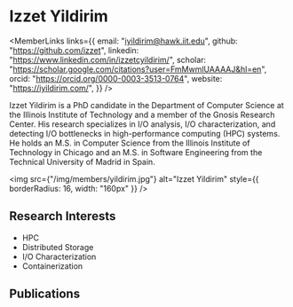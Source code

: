 
# Izzet Yildirim

<div style={{display: 'flex', flexDirection: 'row'}}>

<div style={{flex: 1, display: 'flex', flexDirection: 'column'}}>

<MemberLinks
  links={{
    email: "iyildirim@hawk.iit.edu",
    github: "https://github.com/izzet",
    linkedin: "https://www.linkedin.com/in/izzetcyildirim/",
    scholar: "https://scholar.google.com/citations?user=FmMwmlUAAAAJ&hl=en",
    orcid: "https://orcid.org/0000-0003-3513-0764",
    website: "https://iyildirim.com/",
  }}
/>

Izzet Yildirim is a PhD candidate in the Department of Computer Science at the  Illinois Institute of Technology and a member of the Gnosis Research Center. His  research specializes in I/O analysis, I/O characterization, and detecting I/O  bottlenecks in high-performance computing (HPC) systems. He holds an M.S. in  Computer Science from the Illinois Institute of Technology in Chicago and an M.S.  in Software Engineering from the Technical University of Madrid in Spain.

</div>

<div style={{paddingLeft: 32}}>

<img
  src={"/img/members/yildirim.jpg"}
  alt="Izzet Yildirim"
  style={{ borderRadius: 16, width: "160px" }}
/>

</div>

</div>

## Research Interests

- HPC
- Distributed Storage
- I/O Characterization
- Containerization

## Publications

<MemberPublications authorShortName="I. Yildirim" />
